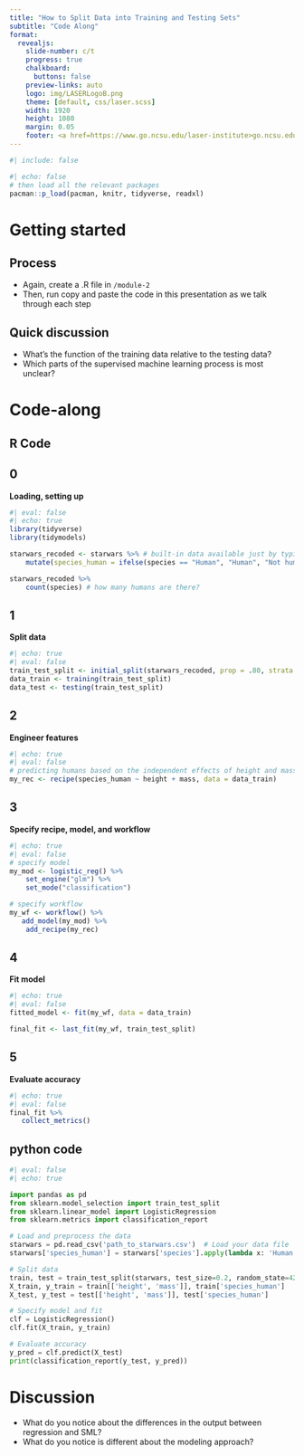 ```yaml
---
title: "How to Split Data into Training and Testing Sets"
subtitle: "Code Along"
format:
  revealjs: 
    slide-number: c/t
    progress: true
    chalkboard: 
      buttons: false
    preview-links: auto
    logo: img/LASERLogoB.png
    theme: [default, css/laser.scss]
    width: 1920
    height: 1080
    margin: 0.05
    footer: <a href=https://www.go.ncsu.edu/laser-institute>go.ncsu.edu/laser-institute
---
```


```r
#| include: false
```

```r
#| echo: false
# then load all the relevant packages
pacman::p_load(pacman, knitr, tidyverse, readxl)
```

# Getting started

## Process

- Again, create a .R file in `/module-2`
- Then, run copy and paste the code in this presentation as we talk through each step

## Quick discussion

- What's the function of the training data relative to the testing data?
- Which parts of the supervised machine learning process is most unclear?

# Code-along

## R Code

::: {.panel-tabset}

## 0

**Loading, setting up**

```r
#| eval: false
#| echo: true
library(tidyverse)
library(tidymodels)

starwars_recoded <- starwars %>% # built-in data available just by typing
    mutate(species_human = ifelse(species == "Human", "Human", "Not human")) # recoding species to create a categorical variable

starwars_recoded %>% 
    count(species) # how many humans are there?
```

## 1

**Split data**

```r
#| echo: true
#| eval: false
train_test_split <- initial_split(starwars_recoded, prop = .80, strata = "species_human")
data_train <- training(train_test_split)
data_test <- testing(train_test_split)
```

## 2

**Engineer features**

```r
#| echo: true
#| eval: false
# predicting humans based on the independent effects of height and mass
my_rec <- recipe(species_human ~ height + mass, data = data_train)
```

## 3

**Specify recipe, model, and workflow**

```r
#| echo: true
#| eval: false
# specify model
my_mod <- logistic_reg() %>%
    set_engine("glm") %>%
    set_mode("classification")

# specify workflow
my_wf <- workflow() %>%
   add_model(my_mod) %>% 
    add_recipe(my_rec)
```

## 4

**Fit model**

```r
#| echo: true
#| eval: false
fitted_model <- fit(my_wf, data = data_train)

final_fit <- last_fit(my_wf, train_test_split)
```

## 5

**Evaluate accuracy**

```r
#| echo: true
#| eval: false
final_fit %>%
   collect_metrics()
```

:::

## python code

```python
#| eval: false
#| echo: true

import pandas as pd
from sklearn.model_selection import train_test_split
from sklearn.linear_model import LogisticRegression
from sklearn.metrics import classification_report

# Load and preprocess the data
starwars = pd.read_csv('path_to_starwars.csv')  # Load your data file
starwars['species_human'] = starwars['species'].apply(lambda x: 'Human' if x == 'Human' else 'Not human')

# Split data
train, test = train_test_split(starwars, test_size=0.2, random_state=42)
X_train, y_train = train[['height', 'mass']], train['species_human']
X_test, y_test = test[['height', 'mass']], test['species_human']

# Specify model and fit
clf = LogisticRegression()
clf.fit(X_train, y_train)

# Evaluate accuracy
y_pred = clf.predict(X_test)
print(classification_report(y_test, y_pred))
```

# Discussion

- What do you notice about the differences in the output between regression and SML?
- What do you notice is different about the modeling approach?